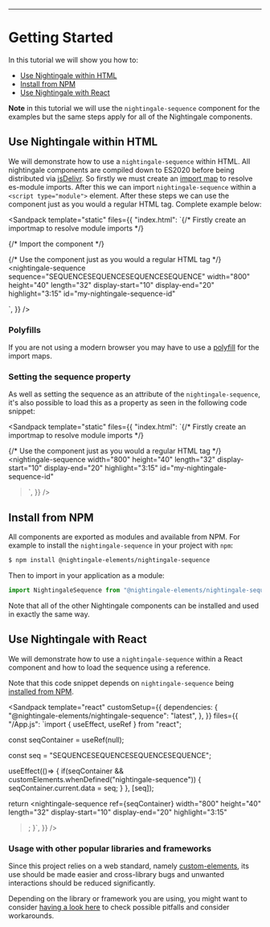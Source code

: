 
<Meta title="Getting Started" />

---

# Getting Started

In this tutorial we will show you how to:

- [Use Nightingale within HTML](#use-nightingale-within-html)
- [Install from NPM](#install-from-npm)
- [Use Nightingale with React](#use-nightingale-with-react)

**Note** in this tutorial we will use the `nightingale-sequence` component for the examples but
the same steps apply for all of the Nightingale components.

## Use Nightingale within HTML

We will demonstrate how to use a `nightingale-sequence` within HTML. All nightingale components
are compiled down to ES2020 before being distributed via [jsDelivr](https://jsdelivr.com).
So firstly we must create an [import map](https://developer.mozilla.org/en-US/docs/Web/HTML/Element/script/type/importmap)
to resolve es-module imports. After this we can import `nightingale-sequence` within a `<script type="module">` element.
After these steps we can use the component just as you would a regular HTML tag. Complete example below:

<Sandpack
  template="static"
  files={{
    "index.html": `{/* Firstly create an importmap to resolve module imports */}
  <script type="importmap">
  {
    "imports": {
      "@nightingale-elements/": "https://cdn.jsdelivr.net/npm/@nightingale-elements/"
    }
  }
</script>
{/* Import the component */}
<script type="module">
</script>
{/* Use the component just as you would a regular HTML tag */}
<nightingale-sequence
  sequence="SEQUENCESEQUENCESEQUENCESEQUENCE"
  width="800"
  height="40"
  length="32"
  display-start="10"
  display-end="20"
  highlight="3:15"
  id="my-nightingale-sequence-id"
></nightingale-sequence>
`,
  }}
/>

### Polyfills

If you are not using a modern browser you may have to use a [polyfill](https://github.com/guybedford/es-module-shims)
for the import maps.

### Setting the sequence property

As well as setting the sequence as an attribute of the `nightingale-sequence`,
it's also possible to load this as a property as seen in the following code snippet:

<Sandpack
  template="static"
  files={{
    "index.html": `{/* Firstly create an importmap to resolve module imports */}
  <script type="importmap">
  {
    "imports": {
      "@nightingale-elements/": "https://cdn.jsdelivr.net/npm/@nightingale-elements/"
    }
  }
</script>
<script type="module">
  // Import the component
  
  // Once the element is defined, set the sequence data
  customElements.whenDefined("nightingale-sequence").then(() => {
    const seq = document.querySelector("#my-nightingale-sequence-id");
    seq.data = "SEQUENCESEQUENCESEQUENCESEQUENCE";
  })
</script>
{/* Use the component just as you would a regular HTML tag */}
<nightingale-sequence
  width="800"
  height="40"
  length="32"
  display-start="10"
  display-end="20"
  highlight="3:15"
  id="my-nightingale-sequence-id"
></nightingale-sequence>`,
  }}
/>

## Install from NPM

All components are exported as modules and available from NPM. For example to install the `nightingale-sequence`
in your project with `npm`:

```bash
$ npm install @nightingale-elements/nightingale-sequence
```

Then to import in your application as a module:

```js
import NightingaleSequence from "@nightingale-elements/nightingale-sequence";
```

Note that all of the other Nightingale components can be installed and used in exactly the same way.

## Use Nightingale with React

We will demonstrate how to use a `nightingale-sequence` within a React component and how to load the sequence
using a reference.

Note that this code snippet depends on `nightingale-sequence` being [installed from NPM](#install-from-npm).

<Sandpack
  template="react"
  customSetup={{
    dependencies: {
      "@nightingale-elements/nightingale-sequence": "latest",
    },
  }}
  files={{
    "/App.js": `import { useEffect, useRef } from "react";
 
 
  const seqContainer = useRef(null);
  
  const seq = "SEQUENCESEQUENCESEQUENCESEQUENCE";
  
  useEffect(()=> {
    if(seqContainer && customElements.whenDefined("nightingale-sequence")) {
      seqContainer.current.data = seq;
    }
  }, [seq]);
   
  return <nightingale-sequence
    ref={seqContainer}
    width="800"
    height="40"
    length="32"
    display-start="10"
    display-end="20"
    highlight="3:15"
  ></nightingale-sequence>;
}`,
  }}
/>

### Usage with other popular libraries and frameworks

Since this project relies on a web standard, namely
[custom-elements](https://developer.mozilla.org/en-US/docs/Web/Web_Components/Using_custom_elements),
its use should be made easier and cross-library bugs and unwanted interactions should be reduced significantly.

Depending on the library or framework you are using, you might want to consider
[having a look here](https://custom-elements-everywhere.com/) to check possible
pitfalls and consider workarounds.
